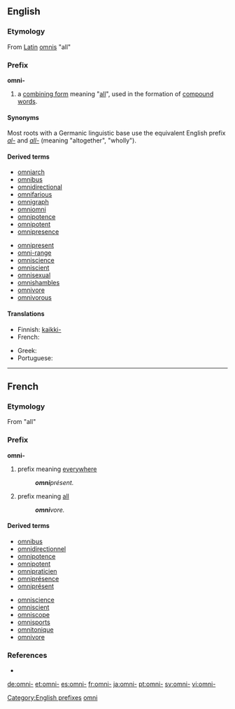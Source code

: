 ==English==

===Etymology===
From [[Latin]] [[omnis]] "all"

===Prefix===
'''omni-'''

# a [[combining form]] meaning "[[all]]", used in the formation of [[compound word]]s.

====Synonyms====
Most roots with a Germanic linguistic base use the equivalent English prefix ''[[al-]]'' and ''[[all-]]'' (meaning "altogether", "wholly").

====Derived terms====
{{top2}}
* [[omniarch]]
* [[omnibus]]
* [[omnidirectional]]
* [[omnifarious]]
* [[omnigraph]]
* [[omniomni]]
* [[omnipotence]]
* [[omnipotent]]
* [[omnipresence]]
{{mid2}}
* [[omnipresent]]
* [[omni-range]]
* [[omniscience]]
* [[omniscient]]
* [[omnisexual]]
* [[omnishambles]]
* [[omnivore]]
* [[omnivorous]]
{{bottom}}

====Translations====
{{trans-top|all}}
* Finnish: [[kaikki-]]
* French: {{t+|fr|omni-}}
{{trans-mid}}
* Greek: {{t|el|παν-|tr=pan-|sc=Grek}}
* Portuguese: {{t|pt|oni-}}
{{trans-bottom}}

[[Category:English prefixes]]

----

==French==

===Etymology===
From {{etyl|la|fr}} {{term|omni|lang=la}} "all"

===Prefix===
'''omni-'''

# prefix meaning [[everywhere]]
#: '''''omni'''présent.''
# prefix meaning [[all]]
#: '''''omni'''vore.''

====Derived terms====
{{top2}}
* [[omnibus]]
* [[omnidirectionnel]]
* [[omnipotence]]
* [[omnipotent]]
* [[omnipraticien]]
* [[omniprésence]]
* [[omniprésent]]
{{mid2}}
* [[omniscience]]
* [[omniscient]]
* [[omniscope]]
* [[omnisports]]
* [[omnitonique]]
* [[omnivore]]
{{bottom}}

===References===
* {{R:TLFi}}

[[Category:French prefixes|omni]]

[[de:omni-]]
[[et:omni-]]
[[es:omni-]]
[[fr:omni-]]
[[ja:omni-]]
[[pt:omni-]]
[[sv:omni-]]
[[vi:omni-]]